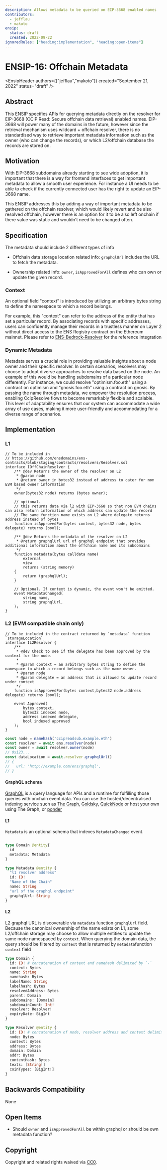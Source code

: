 ```yaml
---
description: Allows metadata to be queried on EIP-3668 enabled names
contributors:
  - jefflau
  - makoto
ensip:
  status: draft
  created: 2022-09-22
ignoredRules: ["heading:implementation", "heading:open-items"]
---
```



# ENSIP-16: Offchain Metadata

<EnsipHeader authors={["jefflau","makoto"]} created="September 21, 2022" status="draft" />

## Abstract

This ENSIP specifies APIs for querying metadata directly on the resolver for EIP-3668 (CCIP Read: Secure offchain data retrieval) enabled names. EIP-3668 will power many of the domains in the future, however since the retrieval mechanism uses wildcard + offchain resolver, there is no standardised way to retrieve important metadata information such as the owner (who can change the records), or which L2/offchain database the records are stored on.

## Motivation

With EIP-3668 subdomains already starting to see wide adoption, it is important that there is a way for frontend interfaces to get important metadata to allow a smooth user experience. For instance a UI needs to be able to check if the currently connected user has the right to update an EIP-3668 name.

This ENSIP addresses this by adding a way of important metadata to be gathered on the offchain resolver, which would likely revert and be also resolved offchain, however there is an option for it to be also left onchain if there value was static and wouldn't need to be changed often.

## Specification

The metadata should include 2 different types of info

- Offchain data storage location related info: `graphqlUrl` includes the URL to fetch the metadata.

- Ownership related info: `owner`, `isApprovedForAll` defines who can own or update the given record.

### Context

An optional field "context" is introduced by utilizing an arbitrary bytes string to define the namespace to which a record belongs.

For example, this "context" can refer to the address of the entity that has set a particular record. By associating records with specific addresses, users can confidently manage their records in a trustless manner on Layer 2 without direct access to the ENS Registry contract on the Ethereum mainnet. Please refer to [ENS-Bedrock-Resolver](https://github.com/corpus-io/ENS-Bedrock-Resolver#context) for the reference integration

### Dynamic Metadata

Metadata serves a crucial role in providing valuable insights about a node owner and their specific resolver. In certain scenarios, resolvers may choose to adopt diverse approaches to resolve data based on the node. An example of this would be handling subdomains of a particular node differently. For instance, we could resolve "optimism.foo.eth" using a contract on optimism and "gnosis.foo.eth" using a contract on gnosis.
By passing the name through metadata, we empower the resolution process, enabling CcipResolve flows to become remarkably flexible and scalable. This level of adaptability ensures that our system can accommodate a wide array of use cases, making it more user-friendly and accommodating for a diverse range of scenarios.

## Implementation

### L1

```solidity
// To be included in
// https://github.com/ensdomains/ens-contracts/blob/staging/contracts/resolvers/Resolver.sol
interface IOffChainResolver {
    /** @dev Returns the owner of the resolver on L2
     * @param node
     * @return owner in bytes32 instead of address to cater for non EVM based owner information
     */
    owner(bytes32 node) returns (bytes owner);

    // optional.
    // this returns data via l2 with EIP-3668 so that non EVM chains can also return information of which address can update the record
    // The same function name exists on L2 where delegate returns address instead of bytes
    function isApprovedFor(bytes context, bytes32 node, bytes delegate) returns (bool);

    /** @dev Returns the metadata of the resolver on L2
     * @return graphqlUrl url of graphql endpoint that provides additional information about the offchain name and its subdomains
     */
    function metadata(bytes calldata name)
        external
        view
        returns (string memory)
    {
        return (graphqlUrl);
    }

    // Optional. If context is dynamic, the event won't be emitted.
    event MetadataChanged(
        string name,
        string graphqlUrl,
    );
}
```

### L2 (EVM compatible chain only)

```solidity
// To be included in the contract returned by `metadata` function `storageLocation`
interface IL2Resolver {
    /**
     * @dev Check to see if the delegate has been approved by the context for the node.
     *
     * @param context = an arbitrary bytes string to define the namespace to which a record belongs such as the name owner.
     * @param node
     * @param delegate = an address that is allowed to update record under context
     */
    function isApprovedFor(bytes context,bytes32 node,address delegate) returns (bool);

    event Approved(
        bytes context,
        bytes32 indexed node,
        address indexed delegate,
        bool indexed approved
    );
}
```

```javascript
const node = namehash('ccipreadsub.example.eth')
const resolver = await ens.resolver(node)
const owner = await resolver.owner(node)
// 0x123...
const dataLocation = await.resolver.graphqlUrl()
// {
//   url: 'http://example.com/ens/graphql',
// }
```

#### GraphQL schema

[GraphQL](https://graphql.org) is a query language for APIs and a runtime for fulfilling those queries with onchain event data. You can use the hosted/decentralised indexing service such as [The Graph](https://thegraph.com), [Goldsky](https://docs.goldsky.com/introduction), [QuickNode](https://marketplace.quicknode.com/add-on/subgraph-hosting) or host your own using The Graph, or [ponder](https://ponder.sh)

#### L1

`Metadata` is an optional schema that indexes `MetadataChanged` event.

```graphql

type Domain @entity{
  id
  metadata: Metadata
}

type Metadata @entity {
  "l1 resolver address"
  id: ID!
  "Name of the Chain"
  name: String
  "url of the graphql endpoint"
  graphqlUrl: String
}

```

#### L2

L2 graphql URL is discoverable via `metadata` function `graphqlUrl` field.
Because the canonical ownership of the name exists on L1, some L2/offchain storage may choose to allow multiple entities to update the same node namespaced by `context`. When querying the domain data, the query should be filtered by `context` that is returned by `metadata`function `context` field

```graphql
type Domain {
  id: ID! # concatenation of context and namehash delimited by `-`
  context: Bytes
  name: String
  namehash: Bytes
  labelName: String
  labelhash: Bytes
  resolvedAddress: Bytes
  parent: Domain
  subdomains: [Domain]
  subdomainCount: Int!
  resolver: Resolver!
  expiryDate: BigInt
}

type Resolver @entity {
  id: ID! # concatenation of node, resolver address and context delimited by `-`
  node: Bytes
  context: Bytes
  address: Bytes
  domain: Domain
  addr: Bytes
  contentHash: Bytes
  texts: [String!]
  coinTypes: [BigInt!]
}
```

## Backwards Compatibility

None

## Open Items

- Should `owner` and `isApprovedForAll` be within graphql or should be own metadata function?

## Copyright

Copyright and related rights waived via [CC0](https://creativecommons.org/publicdomain/zero/1.0/).
